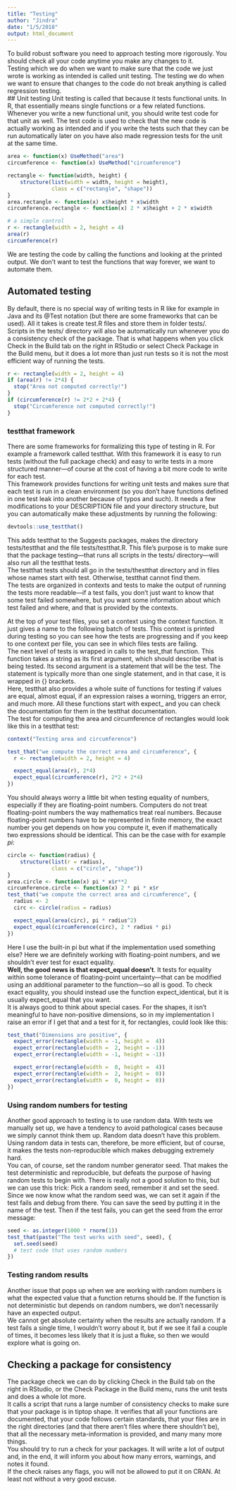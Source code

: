 ```yaml
---
title: "Testing"
author: "Jindra"
date: "1/5/2018"
output: html_document
---
```


To build robust software you need to approach testing more rigorously. You should check all your code anytime you make any changes to it.  
Testing which we do when we want to make sure that the code we just wrote is working as intended is called unit testing. The testing we do when we want to ensure that changes to the code do not break anything is called regression testing.  
## Unit testing
Unit testing is called that because it tests functional units. In R, that essentially means single functions or a few related functions. Whenever you write a new functional unit, you should write test code for that unit as well. The test code is used to check that the new code is actually working as intended and if you write the tests such that they can be run automatically later on you have also made regression tests for the unit at the same time.
```r
area <- function(x) UseMethod("area")
circumference <- function(x) UseMethod("circumference")

rectangle <- function(width, height) {
    structure(list(width = width, height = height),
              class = c("rectangle", "shape"))
}
area.rectangle <- function(x) x$height * x$width
circumference.rectangle <- function(x) 2 * x$height + 2 * x$width

# a simple control
r <- rectangle(width = 2, height = 4)
area(r)
circumference(r)
```
We are testing the code by calling the functions and looking at the printed output. We don’t want to test the functions that way forever, we want to automate them.

## Automated testing
By default, there is no special way of writing tests in R like for example in Java and its @Test notation (but there are some frameworks that can be used). All it takes is create test.R files and store them in folder tests/.  
Scripts in the tests/ directory will also be automatically run whenever you do a consistency check of the package. That is what happens when you click Check in the Build tab on the right in RStudio or select Check Package in the Build menu, but it does a lot more than just run tests so it is not the most efficient way of running the tests.
```r
r <- rectangle(width = 2, height = 4)
if (area(r) != 2*4) {
  stop("Area not computed correctly!")
}
if (circumference(r) != 2*2 + 2*4) {
  stop("Circumference not computed correctly!")
}
```

### testthat framework
There are some frameworks for formalizing this type of testing in R. For example a framework called testthat. With this framework it is easy to run tests (without the full package check) and easy to write tests in a more structured manner—of course at the cost of having a bit more code to write for each test.  
This framework provides functions for writing unit tests and makes sure that each test is run in a clean environment (so you don’t have functions defined in one test leak into another because of typos and such). It needs a few modifications to your DESCRIPTION file and your directory structure, but you can automatically make these adjustments by running the following:
```r
devtools::use_testthat()
```
This adds testthat to the Suggests packages, makes the directory tests/testthat and the file tests/testthat.R. This file's purpose is to make sure that the package testing—that runs all scripts in the tests/ directory—will also run all the testthat tests.  
The testthat tests should all go in the tests/thestthat directory and in files whose names start with test. Otherwise, testthat cannot find them.  
The tests are organized in contexts and tests to make the output of running the tests more readable—if a test fails, you don’t just want to know that some test failed somewhere, but you want some information about which test failed and where, and that is provided by the contexts.  

At the top of your test files, you set a context using the context function. It just gives a name to the following batch of tests. This context is printed during testing so you can see how the tests are progressing and if you keep to one context per file, you can see in which files tests are failing.  
The next level of tests is wrapped in calls to the test_that function. This function takes a string as its first argument, which should describe what is being tested. Its second argument is a statement that will be the test. The statement is typically more than one single statement, and in that case, it is wrapped in {} brackets.  
Here, testthat also provides a whole suite of functions for testing if values are equal, almost equal, if an expression raises a worning, triggers an error, and much more. All these functions start with expect_ and you can check the documentation for them in the testthat documentation.  
The test for computing the area and circumference of rectangles would look like this in a testthat test:
```r
context("Testing area and circumference")

test_that("we compute the correct area and circumference", {
  r <- rectangle(width = 2, height = 4)

  expect_equal(area(r), 2*4)
  expect_equal(circumference(r), 2*2 + 2*4)
})
```
You should always worry a little bit when testing equality of numbers, especially if they are floating-point numbers. Computers do not treat floating-point numbers the way mathematics treat real numbers. Because floating-point numbers have to be represented in finite memory, the exact number you get depends on how you compute it, even if mathematically two expressions should be identical. This can be the case with for example _pi_:
```r
circle <- function(radius) {
    structure(list(r = radius),
              class = c("circle", "shape"))
}
area.circle <- function(x) pi * x$r**2
circumference.circle <- function(x) 2 * pi * x$r
test_that("we compute the correct area and circumference", {
  radius <- 2
  circ <- circle(radius = radius)

  expect_equal(area(circ), pi * radius^2)
  expect_equal(circumference(circ), 2 * radius * pi)
})
```
Here I use the built-in pi but what if the implementation used something else? Here we are definitely working with floating-point numbers, and we shouldn’t ever test for exact equality.  
**Well, the good news is that expect_equal doesn’t**. It tests for equality within some tolerance of floating-point uncertainty—that can be modified using an additional parameter to the function—so all is good. To check exact equality, you should instead use the function expect_identical, but it is usually expect_equal that you want.  
It is always good to think about special cases. For the shapes, it isn’t meaningful to have non-positive dimensions, so in my implementation I raise an error if I get that and a test for it, for rectangles, could look like this:
```r
test_that("Dimensions are positive", {
  expect_error(rectangle(width = -1, height =  4))
  expect_error(rectangle(width =  2, height = -1))
  expect_error(rectangle(width = -1, height = -1))

  expect_error(rectangle(width =  0, height =  4))
  expect_error(rectangle(width =  2, height =  0))
  expect_error(rectangle(width =  0, height =  0))
})
```
### Using random numbers for testing
Another good approach to testing is to use random data. With tests we manually set up, we have a tendency to avoid pathological cases because we simply cannot think them up. Random data doesn’t have this problem. Using random data in tests can, therefore, be more efficient, but of course, it makes the tests non-reproducible which makes debugging extremely hard.  
You can, of course, set the random number generator seed. That makes the test deterministic and reproducible, but defeats the purpose of having random tests to begin with.
There is really not a good solution to this, but we can use this trick: Pick a random seed, remember it and set the seed. Since we now know what the random seed was, we can set it again if the test fails and debug from there. You can save the seed by putting it in the name of the test. Then if the test fails, you can get the seed from the error message:
```r
seed <- as.integer(1000 * rnorm(1))
test_that(paste("The test works with seed", seed), {
  set.seed(seed)
  # test code that uses random numbers            
})
```
### Testing random results
Another issue that pops up when we are working with random numbers is what the expected value that a function returns should be. If the function is not deterministic but depends on random numbers, we don’t necessarily have an expected output.  
We cannot get absolute certainty when the results are actually random. If a test fails a single time, I wouldn’t worry about it, but if we see it fail a couple of times, it becomes less likely that it is just a fluke, so then we would explore what is going on.

## Checking a package for consistency
The package check we can do by clicking Check in the Build tab on the right in RStudio, or the Check Package in the Build menu, runs the unit tests and does a whole lot more.  
It calls a script that runs a large number of consistency checks to make sure that your package is in tiptop shape. It verifies that all your functions are documented, that your code follows certain standards, that your files are in the right directories (and that there aren’t files where there shouldn’t be), that all the necessary meta-information is provided, and many many more things.  
You should try to run a check for your packages. It will write a lot of output and, in the end, it will inform you about how many errors, warnings, and notes it found.  
If the check raises any flags, you will not be allowed to put it on CRAN. At least not without a very good excuse.
